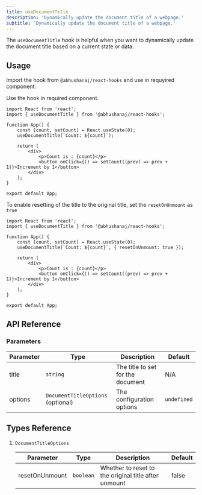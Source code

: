 ```yaml
---
title: useDocumentTitle
description: 'Dynamically update the document title of a webpage.'
subtitle: 'Dynamically update the document title of a webpage.'
---
```



The `useDocumentTitle` hook is helpful when you want to dynamically update the document title based on a current state or data.

<DemoWrapper title="useDocumentTitle">
	<Example client:load />
</DemoWrapper>

## Usage

Import the hook from `@abhushanaj/react-hooks` and use in requyired component.

Use the hook in required component.

```tsx title="./src/App.tsx" ins={2,6}
import React from 'react';
import { useDocumentTitle } from '@abhushanaj/react-hooks';

function App() {
	const [count, setCount] = React.useState(0);
	useDocumentTitle(`Count: ${count}`);

	return (
		<div>
			<p>Count is : {count}</p>
			<button onClick={() => setCount((prev) => prev + 1)}>Increment by 1</button>
		</div>
	);
}

export default App;
```

To enable resetting of the title to the original title, set the `resetOnUnmount` as `true`

```tsx title="./src/App.tsx" ins={6}
import React from 'react';
import { useDocumentTitle } from '@abhushanaj/react-hooks';

function App() {
	const [count, setCount] = React.useState(0);
	useDocumentTitle(`Count: ${count}`, { resetOnUnmount: true });

	return (
		<div>
			<p>Count is : {count}</p>
			<button onClick={() => setCount((prev) => prev + 1)}>Increment by 1</button>
		</div>
	);
}

export default App;
```

## API Reference

### Parameters

| Parameter | Type                              | Description                       | Default     |
| --------- | --------------------------------- | --------------------------------- | ----------- |
| title     | `string`                          | The title to set for the document | N/A         |
| options   | `DocumentTitleOptions` (optional) | The configuration options         | `undefined` |

## Types Reference

1.  `DocumentTitleOptions`

    | Parameter      | Type      | Description                                          | Default |
    | -------------- | --------- | ---------------------------------------------------- | ------- |
    | resetOnUnmount | `boolean` | Whether to reset to the original title after unmount | false   |
